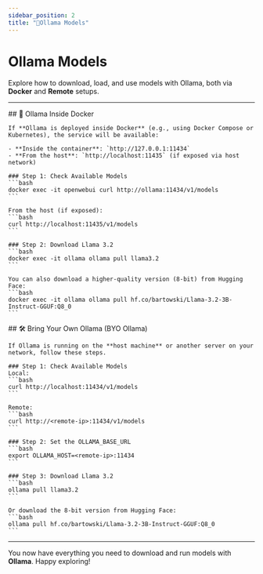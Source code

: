 ```yaml
---
sidebar_position: 2
title: "🤖Ollama Models"
---
```



# Ollama Models

Explore how to download, load, and use models with Ollama, both via **Docker** and **Remote** setups.

---

<Tabs groupId="ollama-setup">
  <TabItem value="docker-ollama" label="Ollama Inside Docker">
    ## 🐳 Ollama Inside Docker

    If **Ollama is deployed inside Docker** (e.g., using Docker Compose or Kubernetes), the service will be available:

    - **Inside the container**: `http://127.0.0.1:11434`
    - **From the host**: `http://localhost:11435` (if exposed via host network)

    ### Step 1: Check Available Models
    ```bash
    docker exec -it openwebui curl http://ollama:11434/v1/models
    ```

    From the host (if exposed):
    ```bash
    curl http://localhost:11435/v1/models
    ```

    ### Step 2: Download Llama 3.2
    ```bash
    docker exec -it ollama ollama pull llama3.2
    ```

    You can also download a higher-quality version (8-bit) from Hugging Face:
    ```bash
    docker exec -it ollama ollama pull hf.co/bartowski/Llama-3.2-3B-Instruct-GGUF:Q8_0
    ```

  </TabItem>

  <TabItem value="byo-ollama" label="BYO Ollama (External Ollama)">
    ## 🛠️ Bring Your Own Ollama (BYO Ollama)

    If Ollama is running on the **host machine** or another server on your network, follow these steps.

    ### Step 1: Check Available Models
    Local:
    ```bash
    curl http://localhost:11434/v1/models
    ```

    Remote:
    ```bash
    curl http://<remote-ip>:11434/v1/models
    ```

    ### Step 2: Set the OLLAMA_BASE_URL
    ```bash
    export OLLAMA_HOST=<remote-ip>:11434
    ```

    ### Step 3: Download Llama 3.2
    ```bash
    ollama pull llama3.2
    ```

    Or download the 8-bit version from Hugging Face:
    ```bash
    ollama pull hf.co/bartowski/Llama-3.2-3B-Instruct-GGUF:Q8_0
    ```

  </TabItem>
</Tabs>

---

You now have everything you need to download and run models with **Ollama**. Happy exploring!
